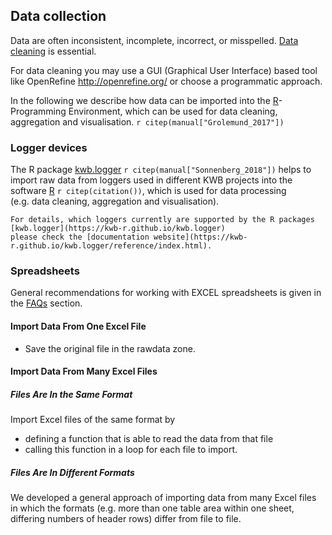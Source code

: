 ##	Data collection

Data are often inconsistent, incomplete, incorrect, or misspelled. [Data cleaning]((https://www.practicereproducibleresearch.org/core-chapters/7-glossary.html#munging)) 
is essential. 

For data cleaning you may use a GUI (Graphical User Interface) based tool like 
OpenRefine [http://openrefine.org/](http://openrefine.org/) or choose a programmatic 
approach.

In the following we describe how data can be imported into the [R](https://r-project.org)-Programming
Environment, which can be used for data cleaning, aggregation and visualisation. 
`r citep(manual["Grolemund_2017"])`

###	Logger devices

The R package [kwb.logger](https://github.com/kwb-r.kwb.logger) `r citep(manual["Sonnenberg_2018"])`
helps to import raw data from loggers used in different KWB projects into the 
software [R](https://r-project.org) `r citep(citation())`, which is used for 
data processing (e.g. data cleaning, aggregation and visualisation).


```block2
For details, which loggers currently are supported by the R packages [kwb.logger](https://kwb-r.github.io/kwb.logger) 
please check the [documentation website](https://kwb-r.github.io/kwb.logger/reference/index.html).
```


###	Spreadsheets

General recommendations for working with EXCEL spreadsheets is given in the 
[FAQs](#faq-excel) section.

#### Import Data From One Excel File

* Save the original file in the rawdata zone. 

#### Import Data From Many Excel Files

##### Files Are In the Same Format

Import Excel files of the same format by 

* defining a function that is able to read the data from that file
* calling this function in a loop for each file to import.

##### Files Are In Different Formats

We developed a general approach of importing data from many Excel files in which 
the formats (e.g. more than one table area within one sheet, differing numbers
of header rows) differ from file to file.
